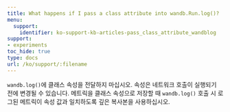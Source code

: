 ```yaml
---
title: What happens if I pass a class attribute into wandb.Run.log()?
menu:
  support:
    identifier: ko-support-kb-articles-pass_class_attribute_wandblog
support:
- experiments
toc_hide: true
type: docs
url: /ko/support/:filename
---
```


`wandb.log()`에 클래스 속성을 전달하지 마십시오. 속성은 네트워크 호출이 실행되기 전에 변경될 수 있습니다. 메트릭을 클래스 속성으로 저장할 때 `wandb.log()` 호출 시 로그된 메트릭이 속성 값과 일치하도록 깊은 복사본을 사용하십시오.
